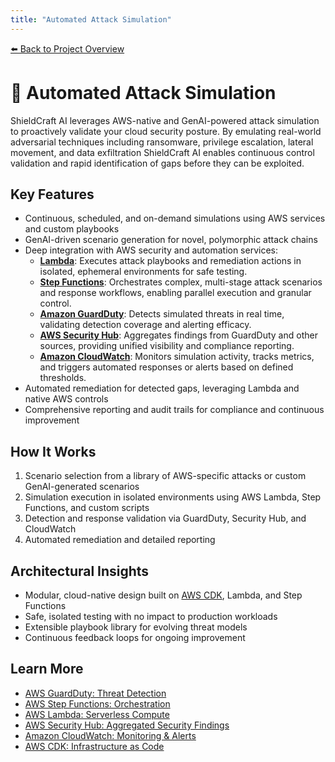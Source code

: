 ```yaml
---
title: "Automated Attack Simulation"
---
```


[⬅️ Back to Project Overview](/)
# 🧪 Automated Attack Simulation

ShieldCraft AI leverages AWS-native and GenAI-powered attack simulation to proactively validate your cloud security posture. By emulating real-world adversarial techniques including ransomware, privilege escalation, lateral movement, and data exfiltration ShieldCraft AI enables continuous control validation and rapid identification of gaps before they can be exploited.

## Key Features
- Continuous, scheduled, and on-demand simulations using AWS services and custom playbooks
- GenAI-driven scenario generation for novel, polymorphic attack chains
- Deep integration with AWS security and automation services:
  - [**Lambda**](https://docs.aws.amazon.com/lambda/latest/dg/welcome.html): Executes attack playbooks and remediation actions in isolated, ephemeral environments for safe testing.
  - [**Step Functions**](https://docs.aws.amazon.com/step-functions/latest/dg/welcome.html): Orchestrates complex, multi-stage attack scenarios and response workflows, enabling parallel execution and granular control.
  - [**Amazon GuardDuty**](https://docs.aws.amazon.com/guardduty/latest/ug/what-is-guardduty.html): Detects simulated threats in real time, validating detection coverage and alerting efficacy.
  - [**AWS Security Hub**](https://docs.aws.amazon.com/securityhub/latest/userguide/what-is-securityhub.html): Aggregates findings from GuardDuty and other sources, providing unified visibility and compliance reporting.
  - [**Amazon CloudWatch**](https://docs.aws.amazon.com/cloudwatch/): Monitors simulation activity, tracks metrics, and triggers automated responses or alerts based on defined thresholds.
- Automated remediation for detected gaps, leveraging Lambda and native AWS controls
- Comprehensive reporting and audit trails for compliance and continuous improvement

## How It Works
1. Scenario selection from a library of AWS-specific attacks or custom GenAI-generated scenarios
2. Simulation execution in isolated environments using AWS Lambda, Step Functions, and custom scripts
3. Detection and response validation via GuardDuty, Security Hub, and CloudWatch
4. Automated remediation and detailed reporting

## Architectural Insights
- Modular, cloud-native design built on [AWS CDK](https://docs.aws.amazon.com/cdk/latest/guide/home.html), Lambda, and Step Functions
- Safe, isolated testing with no impact to production workloads
- Extensible playbook library for evolving threat models
- Continuous feedback loops for ongoing improvement

## Learn More
- [AWS GuardDuty: Threat Detection](https://docs.aws.amazon.com/guardduty/latest/ug/what-is-guardduty.html)
- [AWS Step Functions: Orchestration](https://docs.aws.amazon.com/step-functions/latest/dg/welcome.html)
- [AWS Lambda: Serverless Compute](https://docs.aws.amazon.com/lambda/latest/dg/welcome.html)
- [AWS Security Hub: Aggregated Security Findings](https://docs.aws.amazon.com/securityhub/latest/userguide/what-is-securityhub.html)
- [Amazon CloudWatch: Monitoring & Alerts](https://docs.aws.amazon.com/cloudwatch/)
- [AWS CDK: Infrastructure as Code](https://docs.aws.amazon.com/cdk/latest/guide/home.html)
